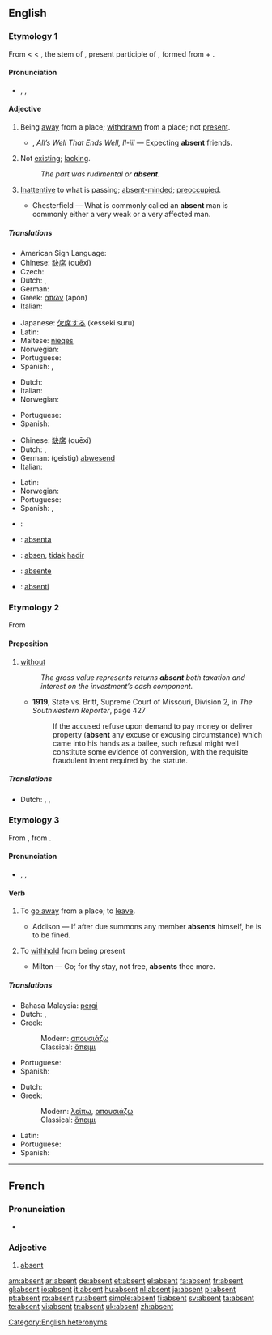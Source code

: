 ==English==

===Etymology 1===
From {{etyl|frm|en}} {{term|lang=frm|absent}} < {{etyl|fro|en}} {{term|ausent||lang=fro}} < {{L.}} {{term|absent-|\lang=la}}, the stem of {{term|absens||lang=la}}, present participle of {{term|abesse||lang=la|to be away from}}, formed from {{term|ab||lang=la}} + {{term|esse||lang=la|to be}}.

====Pronunciation====
* {{a|RP|US}} {{enPR|ăb'sənt}}, {{IPA|/ˈæbsənt/}}, {{SAMPA|/{bs@nt/}}

====Adjective====
{{en-adj|-}}

# Being [[away]] from a place; [[withdrawn]] from a place; not [[present]].
#* {{rfdate}} {{Shak.}}, ''All’s Well That Ends Well, II-iii'' — Expecting '''absent''' friends.
# Not [[exist]]ing; [[lack]]ing.
#: ''The part was rudimental or '''absent'''.''
# [[inattentive|Inattentive]] to what is passing; [[absent-minded]]; [[preoccupied]].
#* {{rfdate}} Chesterfield — What is commonly called an '''absent''' man is commonly either a very weak or a very affected man.

=====Translations=====
{{trans-top|being away from a place}}
* American Sign Language: {{t|ase| 1@InsideTrunkhigh-Open8@CenterChesthigh-PalmDown Contacting 1@NearTipFinger-Open8@CenterChesthigh-PalmDown}}
* Chinese: [[缺席]] (quēxí)
* Czech: {{t-|cs|nepřítomný|m}}
* Dutch: {{t+|nl|afwezig}}, {{t+|nl|weg}}
* German: {{t+|de|abwesend}}
* Greek: [[απών]] (apón) {{m}}
* Italian: {{t+|it|assente}}
{{trans-mid}}
* Japanese: [[欠席する]] (kesseki suru)
* Latin: {{t+|la|absens}}
* Maltese: [[nieqes]]
* Norwegian: {{t|no|fraværende}}
* Portuguese: {{t+|pt|ausente}}
* Spanish: {{t+|es|ausente}}, {{t+|es|falta}}
{{trans-bottom}}

{{trans-top|not existing}}
* Dutch: {{t+|nl|afwezig}}
* Italian: {{t+|it|assente}}
* Norwegian: {{t|no|fraværende}}
{{trans-mid}}
* Portuguese: {{t+|pt|ausente}}
* Spanish: {{t+|es|ausente}}
{{trans-bottom}}

{{trans-top|inattentive}}
* Chinese: [[缺席]] (quēxí)
* Dutch: {{t+|nl|afwezig}}, {{t|nl|verstrooid}}
* German: (geistig) [[abwesend]]
* Italian: {{t+|it|assente}}
{{trans-mid}}
* Latin: {{t-|la|amens}}
* Norwegian: {{t|no|fraværende}}
* Portuguese: {{t+|pt|ausente}}
* Spanish: {{t+|es|ausente}}, {{t+|es|distraído}}
{{trans-bottom}}

{{checktrans-top}}
* {{ttbc|French}}: {{t+|fr|absent}}
* {{ttbc|Ido}}: [[absenta]]
* {{ttbc|Indonesian}}: [[absen]], [[tidak]] [[hadir]]
* {{ttbc|Interlingua}}: [[absente]]
* {{ttbc|Novial}}: [[absenti]]
{{checktrans-bottom}}

===Etymology 2===
From {{etyl|la|en}} {{term|absente||lang=la|being absent}} <!--ablative absolute use in court reports to report those absent from proceedings-->

====Preposition====
{{en-prep}}

# [[without]]
#: ''The gross value represents returns '''absent''' both taxation and interest on the investment’s cash component.''
#*'''1919''', State vs. Britt, Supreme Court of Missouri, Division 2, in ''The Southwestern Reporter'', page 427
#*:If the accused refuse upon demand to pay money or deliver property ('''absent''' any excuse or excusing circumstance) which came into his hands as a bailee, such refusal might well constitute some evidence of conversion, with the requisite fraudulent intent required by the statute.

=====Translations=====
{{trans-top|without}}
* Dutch: {{t+|nl|behalve}}, {{t+|nl|zonder}}, {{t|nl|uitgezonderd}}
{{trans-mid}}
{{trans-bottom}}

===Etymology 3===
From {{OF.}}, from {{LL.}} {{term|absentare||lang=la|keep away, be away}}.

====Pronunciation====
* {{a|RP|US}} {{enPR|ăbsĕnt'}}, {{IPA|/æbˈsɛnt/}}, {{SAMPA|{b"sEnt}}

====Verb====
{{en-verb}}

# {{context|transitive|with [[reflexive]] pronoun}} To [[go away]] from a place; to [[leave]].
#* {{rfdate}} Addison — If after due summons any member '''absents''' himself, he is to be fined.
# {{context|transitive|obsolete}} To [[withhold]] from being present
#* {{rfdate}} Milton — Go; for thy stay, not free, '''absents''' thee more.

=====Translations=====
{{trans-top|to leave}}
* Bahasa Malaysia: [[pergi]]
* Dutch: {{t+|nl|zich}} {{t+|nl|verwijderen}}, {{t+|nl|vertrekken}}
* Greek:
*: Modern: [[απουσιάζω]]
*: Classical: [[ἅπειμι]]
{{trans-mid}}
* Portuguese: {{t-|pt|ausentar}}
* Spanish: {{t|es|ausentarse}}
{{trans-bottom}}

{{trans-top|to be not present}}
* Dutch: {{t+|nl|afwezig}} {{t+|nl|zijn}}
* Greek:
*: Modern: [[λείπω]], [[απουσιάζω]]
*: Classical: [[ἅπειμι]]
{{trans-mid}}
* Latin: {{t+|la|absum}}
* Portuguese: {{t-|pt|ausentar}}
* Spanish: {{t|es|ausentarse}}
{{trans-bottom}}

[[Category:English heteronyms]]
----
{{rfc|cleanup quotes, expand my minimal french section}}

==French==

===Pronunciation===
* {{audio|Fr-absent.ogg|audio}}

===Adjective===
{{fr-adj}}

# [[#English|absent]]

[[am:absent]]
[[ar:absent]]
[[de:absent]]
[[et:absent]]
[[el:absent]]
[[fa:absent]]
[[fr:absent]]
[[gl:absent]]
[[io:absent]]
[[it:absent]]
[[hu:absent]]
[[nl:absent]]
[[ja:absent]]
[[pl:absent]]
[[pt:absent]]
[[ro:absent]]
[[ru:absent]]
[[simple:absent]]
[[fi:absent]]
[[sv:absent]]
[[ta:absent]]
[[te:absent]]
[[vi:absent]]
[[tr:absent]]
[[uk:absent]]
[[zh:absent]]